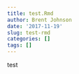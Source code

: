 ```yaml
---
title: test.Rmd
author: Brent Johnson
date: '2017-11-19'
slug: test-rmd
categories: []
tags: []
---
```


test